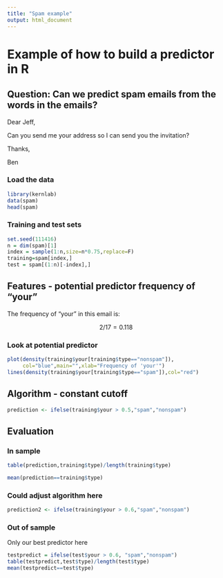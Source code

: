 ```yaml
---
title: "Spam example"
output: html_document
---
```


# Example of how to build a predictor in R


## Question: Can we predict spam emails from the words in the emails? 

Dear Jeff,

Can you send me your address so I can send you the invitation?

Thanks,

Ben

### Load the data

```r
library(kernlab)
data(spam)
head(spam)
```


### Training and test sets

```r
set.seed(111416)
n = dim(spam)[1]
index = sample(1:n,size=n*0.75,replace=F)
training=spam[index,]
test = spam[(1:n)[-index],]

```


## Features - potential predictor frequency of "your"

The frequency of "your" in this email is: 

$$ 2/17 = 0.118$$

### Look at potential predictor

```r
plot(density(training$your[training$type=="nonspam"]),
     col="blue",main="",xlab="Frequency of 'your'")
lines(density(training$your[training$type=="spam"]),col="red")

```

## Algorithm - constant cutoff

```r
prediction <- ifelse(training$your > 0.5,"spam","nonspam")

```


## Evaluation 

### In sample

```r
table(prediction,training$type)/length(training$type)
```

```r
mean(prediction==training$type)
```

### Could adjust algorithm here

```r
prediction2 <- ifelse(training$your > 0.6,"spam","nonspam")
```


### Out of sample

Only our best predictor here

```r
testpredict = ifelse(test$your > 0.6, "spam","nonspam")
table(testpredict,test$type)/length(test$type)
mean(testpredict==test$type)
```

